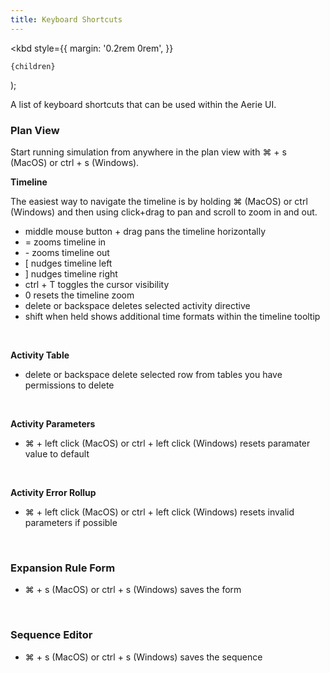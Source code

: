 ```yaml
---
title: Keyboard Shortcuts
---
```


  <kbd
    style={{
      margin: '0.2rem 0rem',
    }}
  >
    {children}
  </kbd>
);

A list of keyboard shortcuts that can be used within the Aerie UI.

### Plan View

Start running simulation from anywhere in the plan view with <Shortcut>⌘</Shortcut> + <Shortcut>s</Shortcut> (MacOS) or <Shortcut>ctrl</Shortcut> + <Shortcut>s</Shortcut> (Windows).

**Timeline**

The easiest way to navigate the timeline is by holding <Shortcut>⌘</Shortcut> (MacOS) or <Shortcut>ctrl</Shortcut> (Windows) and then using <Shortcut>click</Shortcut>+<Shortcut>drag</Shortcut> to pan and <Shortcut>scroll</Shortcut> to zoom in and out.

- <Shortcut>middle mouse button</Shortcut> + <Shortcut>drag</Shortcut> pans the timeline horizontally
- <Shortcut>=</Shortcut> zooms timeline in
- <Shortcut>-</Shortcut> zooms timeline out
- <Shortcut>[</Shortcut> nudges timeline left
- <Shortcut>]</Shortcut> nudges timeline right
- <Shortcut>ctrl</Shortcut> + <Shortcut>T</Shortcut> toggles the cursor visibility
- <Shortcut>0</Shortcut> resets the timeline zoom
- <Shortcut>delete</Shortcut> or <Shortcut>backspace</Shortcut> deletes selected activity directive
- <Shortcut>shift</Shortcut> when held shows additional time formats within the timeline tooltip

<br />

**Activity Table**

- <Shortcut>delete</Shortcut> or <Shortcut>backspace</Shortcut> delete selected row from tables you have permissions to delete

<br />

**Activity Parameters**

- <Shortcut>⌘</Shortcut> + <Shortcut>left click</Shortcut> (MacOS) or <Shortcut>ctrl</Shortcut> + <Shortcut>
    left click
  </Shortcut> (Windows) resets paramater value to default

<br />

**Activity Error Rollup**

- <Shortcut>⌘</Shortcut> + <Shortcut>left click</Shortcut> (MacOS) or <Shortcut>ctrl</Shortcut> + <Shortcut>
    left click
  </Shortcut> (Windows) resets invalid parameters if possible

<br />

### Expansion Rule Form

- <Shortcut>⌘</Shortcut> + <Shortcut>s</Shortcut> (MacOS) or <Shortcut>ctrl</Shortcut> + <Shortcut>s</Shortcut> (Windows)
  saves the form

<br />

### Sequence Editor

- <Shortcut>⌘</Shortcut> + <Shortcut>s</Shortcut> (MacOS) or <Shortcut>ctrl</Shortcut> + <Shortcut>s</Shortcut> (Windows)
  saves the sequence
